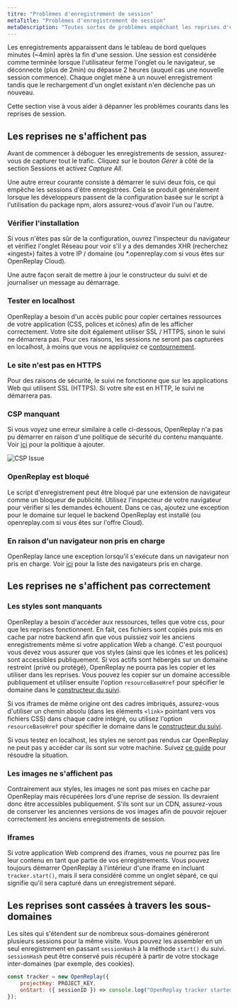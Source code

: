 ```yaml
---
titre: "Problèmes d'enregistrement de session"
metaTitle: "Problèmes d'enregistrement de session"
metaDescription: "Toutes sortes de problèmes empêchant les reprises d'être capturées ou affichées correctement."
---
```


Les enregistrements apparaissent dans le tableau de bord quelques minutes (~4min) après la fin d'une session. Une session est considérée comme terminée lorsque l'utilisateur ferme l'onglet ou le navigateur, se déconnecte (plus de 2min) ou dépasse 2 heures (auquel cas une nouvelle session commence). Chaque onglet mène à un nouvel enregistrement tandis que le rechargement d'un onglet existant n'en déclenche pas un nouveau.

Cette section vise à vous aider à dépanner les problèmes courants dans les reprises de session.

## Les reprises ne s'affichent pas

Avant de commencer à déboguer les enregistrements de session, assurez-vous de capturer tout le trafic. Cliquez sur le bouton *Gérer* à côté de la section Sessions et activez *Capture All*.

Une autre erreur courante consiste à démarrer le suivi deux fois, ce qui empêche les sessions d'être enregistrées. Cela se produit généralement lorsque les développeurs passent de la configuration basée sur le script à l'utilisation du package npm, alors assurez-vous d'avoir l'un ou l'autre.

### Vérifier l'installation

Si vous n'êtes pas sûr de la configuration, ouvrez l'inspecteur du navigateur et vérifiez l'onglet Réseau pour voir s'il y a des demandes XHR (recherchez «ingest») faites à votre IP / domaine (ou *.openreplay.com si vous êtes sur OpenReplay Cloud).

Une autre façon serait de mettre à jour le constructeur du suivi et de journaliser un message au démarrage.

### Tester en localhost

OpenReplay a besoin d'un accès public pour copier certaines ressources de votre application (CSS, polices et icônes) afin de les afficher correctement. Votre site doit également utiliser SSL / HTTPS, sinon le suivi ne démarrera pas. Pour ces raisons, les sessions ne seront pas capturées en localhost, à moins que vous ne appliquiez ce [contournement](/troubleshooting/localhost).

### Le site n'est pas en HTTPS

Pour des raisons de sécurité, le suivi ne fonctionne que sur les applications Web qui utilisent SSL (HTTPS). Si votre site est en HTTP, le suivi ne démarrera pas.

### CSP manquant

Si vous voyez une erreur similaire à celle ci-dessous, OpenReplay n'a pas pu démarrer en raison d'une politique de sécurité du contenu manquante. Voir [ici](/troubleshooting/csp) pour la politique à ajouter.

![CSP Issue](/static/csp-issue.jpg#center)

### OpenReplay est bloqué

Le script d'enregistrement peut être bloqué par une extension de navigateur comme un bloqueur de publicité. Utilisez l'inspecteur de votre navigateur pour vérifier si les demandes échouent. Dans ce cas, ajoutez une exception pour le domaine sur lequel le backend OpenReplay est installé (ou openreplay.com si vous êtes sur l'offre Cloud).

### En raison d'un navigateur non pris en charge

OpenReplay lance une exception lorsqu'il s'exécute dans un navigateur non pris en charge. Voir [ici](/troubleshooting/supported-browsers) pour la liste des navigateurs pris en charge.

## Les reprises ne s'affichent pas correctement

### Les styles sont manquants

OpenReplay a besoin d'accéder aux ressources, telles que votre css, pour que les reprises fonctionnent. En fait, ces fichiers sont copiés puis mis en cache par notre backend afin que vous puissiez voir les anciens enregistrements même si votre application Web a changé. C'est pourquoi vous devez vous assurer que vos styles (ainsi que les icônes et les polices) sont accessibles publiquement. Si vos actifs sont hébergés sur un domaine restreint (privé ou protégé), OpenReplay ne pourra pas les copier et les utiliser dans les reprises. Vous pouvez les copier sur un domaine accessible publiquement et utiliser ensuite l'option `resourceBaseHref` pour spécifier le domaine dans le [constructeur du suivi](/sdk/constructor).

Si vos iframes de même origine ont des cadres imbriqués, assurez-vous d'utiliser un chemin absolu (dans les éléments `<link>` pointant vers vos fichiers CSS) dans chaque cadre intégré, ou utilisez l'option `resourceBaseHref` pour spécifier le domaine dans le [constructeur du suivi](/sdk/constructor).

Si vous testez en localhost, les styles ne seront pas rendus car OpenReplay ne peut pas y accéder car ils sont sur votre machine. Suivez [ce guide](/troubleshooting/localhost) pour résoudre la situation.

### Les images ne s'affichent pas

Contrairement aux styles, les images ne sont pas mises en cache par OpenReplay mais récupérées lors d'une reprise de session. Ils devraient donc être accessibles publiquement. S'ils sont sur un CDN, assurez-vous de conserver les anciennes versions de vos images afin de pouvoir rejouer correctement les anciens enregistrements de session.

### Iframes

Si votre application Web comprend des iframes, vous ne pourrez pas lire leur contenu en tant que partie de vos enregistrements. Vous pouvez toujours démarrer OpenReplay à l'intérieur d'une iframe en incluant `tracker.start()`, mais il sera considéré comme un onglet séparé, ce qui signifie qu'il sera capturé dans un enregistrement séparé.

## Les reprises sont cassées à travers les sous-domaines

Les sites qui s'étendent sur de nombreux sous-domaines généreront plusieurs sessions pour la même visite. Vous pouvez les assembler en un seul enregistrement en passant `sessionHash` à la méthode `start()` du suivi. `sessionHash` peut être conservé puis récupéré à partir de votre stockage inter-domaines (par exemple, des cookies).
```js
const tracker = new OpenReplay({
	projectKey: PROJECT_KEY,
	onStart: ({ sessionID }) => console.log("OpenReplay tracker started with session: ", sessionID),
});
```
